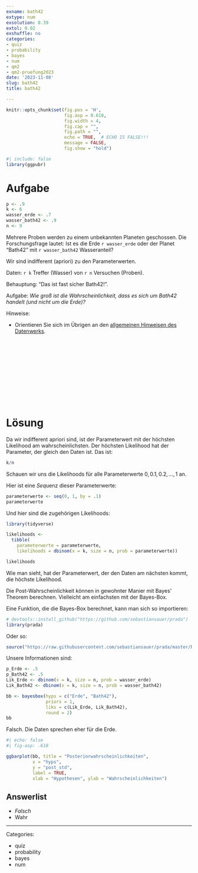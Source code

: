 ```yaml
---
exname: bath42
extype: num
exsolution: 0.39
extol: 0.02
exshuffle: no
categories:
- quiz
- probability
- bayes
- num
- qm2
- qm2-pruefung2023
date: '2023-11-08'
slug: bath42
title: bath42

---
```





```r
knitr::opts_chunk$set(fig.pos = 'H',
                      fig.asp = 0.618,
                      fig.width = 4,
                      fig.cap = "", 
                      fig.path = "",
                      echo = TRUE,  # ECHO IS FALSE!!!
                      message = FALSE,
                      fig.show = "hold")
```


```r
#| include: false
library(ggpubr)
```




# Aufgabe

```r
p <- .9
k <- 6
wasser_erde <- .7
wasser_bath42 <- .9
n <- 9
```


Mehrere Proben werden zu einem unbekannten Planeten geschossen. Die Forschungsfrage lautet: Ist es die Erde `r wasser_erde` oder der Planet "Bath42" mit `r wasser_bath42` Wasseranteil?

Wir sind indifferent (apriori) zu den Parameterwerten. 

Daten: `r k` Treffer (Wasser) von `r n` Versuchen (Proben).

Behauptung: "Das ist fast sicher Bath42!".

Aufgabe: *Wie groß ist die Wahrscheinlichkeit, dass es sich um Bath42 handelt (und nicht um die Erde)?*

Hinweise:

- Orientieren Sie sich im Übrigen an den [allgemeinen Hinweisen des Datenwerks](https://datenwerk.netlify.app/hinweise).





</br>
</br>
</br>
</br>
</br>
</br>
</br>
</br>
</br>
</br>

# Lösung


Da wir indifferent apriori sind, ist der Parameterwert mit der höchsten Likelihood am wahrscheinlichsten.
Der höchsten Likelihood hat der Parameter, der gleich den Daten ist.
Das ist:

```r
k/n
```


Schauen wir uns die Likelihoods für alle Parameterwerte $0, 0.1, 0.2, \ldots, 1$ an.

Hier ist eine *Seq*uenz dieser Parameterwerte:

```r
parameterwerte <- seq(0, 1, by = .1)
parameterwerte
```


Und hier sind die zugehörigen Likelihoods:

```r
library(tidyverse)

likelihoods <-
  tibble(
    parameterwerte = parameterwerte,
    likelihoods = dbinom(x = k, size = n, prob = parameterwerte))

likelihoods
```

Wie man sieht, hat der Parameterwert, der den Daten am nächsten kommt, die höchste Likelihood.


Die Post-Wahrscheinlichkeit können in gewohnter Manier mit Bayes' Theorem berechnen. 
Vielleicht am einfachsten mit der Bayes-Box.

Eine Funktion, die die Bayes-Box berechnet, kann man sich so importieren:

```r
# devtools::install_github("https://github.com/sebastiansauer/prada")  installieren
library(prada) 
```

Oder so:

```r
source("https://raw.githubusercontent.com/sebastiansauer/prada/master/R/NAME_bayesbox.R")
```




Unsere Informationen sind:

```r
p_Erde <- .5
p_Bath42 <- .5
Lik_Erde <- dbinom(x = k, size = n, prob = wasser_erde)
Lik_Bath42 <- dbinom(x = k, size = n, prob = wasser_bath42)
```


```r
bb <- bayesbox(hyps = c("Erde", "Bath42"), 
               priors = 1, 
               liks = c(Lik_Erde, Lik_Bath42),
               round = 2)
bb
```

Falsch. Die Daten sprechen eher für die Erde.


```r
#| echo: false
#| fig-asp: .618

ggbarplot(bb, title = "Posteriorwahrscheinlichkeiten", 
          x = "hyps",
          y = "post_std",
          label = TRUE,
          xlab = "Hypothesen", ylab = "Wahrscheinlichkeiten")
```



Answerlist
----------


* *Falsch*
* Wahr








---

Categories: 

- quiz
- probability
- bayes
- num

